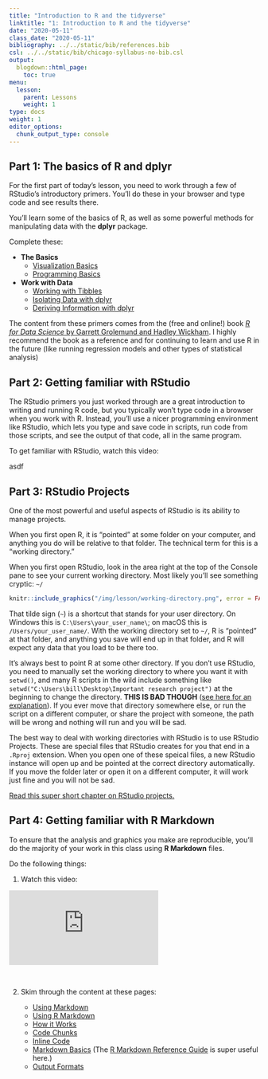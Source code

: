 ```yaml
---
title: "Introduction to R and the tidyverse"
linktitle: "1: Introduction to R and the tidyverse"
date: "2020-05-11"
class_date: "2020-05-11"
bibliography: ../../static/bib/references.bib
csl: ../../static/bib/chicago-syllabus-no-bib.csl
output:
  blogdown::html_page:
    toc: true
menu:
  lesson:
    parent: Lessons
    weight: 1
type: docs
weight: 1
editor_options: 
  chunk_output_type: console
---
```


## Part 1: The basics of R and dplyr

For the first part of today's lesson, you need to work through a few of RStudio's introductory primers. You'll do these in your browser and type code and see results there.

You'll learn some of the basics of R, as well as some powerful methods for manipulating data with the **dplyr** package. 

Complete these:

- **The Basics**
	- [Visualization Basics](https://rstudio.cloud/learn/primers/1.1)
	- [Programming Basics](https://rstudio.cloud/learn/primers/1.2)
- **Work with Data**
	- [Working with Tibbles](https://rstudio.cloud/learn/primers/2.1)
	- [Isolating Data with dplyr](https://rstudio.cloud/learn/primers/2.2)
	- [Deriving Information with dplyr](https://rstudio.cloud/learn/primers/2.3)

The content from these primers comes from the (free and online!) book [*R for Data Science* by Garrett Grolemund and Hadley Wickham](https://r4ds.had.co.nz/). I highly recommend the book as a reference and for continuing to learn and use R in the future (like running regression models and other types of statistical analysis)


## Part 2: Getting familiar with RStudio

The RStudio primers you just worked through are a great introduction to writing and running R code, but you typically won't type code in a browser when you work with R. Instead, you'll use a nicer programming environment like RStudio, which lets you type and save code in scripts, run code from those scripts, and see the output of that code, all in the same program.

To get familiar with RStudio, watch this video: 

asdf


## Part 3: RStudio Projects

One of the most powerful and useful aspects of RStudio is its ability to manage projects. 

When you first open R, it is "pointed" at some folder on your computer, and anything you do will be relative to that folder. The technical term for this is a "working directory."

When you first open RStudio, look in the area right at the top of the Console pane to see your current working directory. Most likely you'll see something cryptic: `~/`

```r
knitr::include_graphics("/img/lesson/working-directory.png", error = FALSE)
```

That tilde sign (`~`) is a shortcut that stands for your user directory. On Windows this is `C:\Users\your_user_name\`; on macOS this is `/Users/your_user_name/`. With the working directory set to `~/`, R is "pointed" at that folder, and anything you save will end up in that folder, and R will expect any data that you load to be there too.

It's always best to point R at some other directory. If you don't use RStudio, you need to manually set the working directory to where you want it with `setwd()`, and many R scripts in the wild include something like `setwd("C:\Users\bill\Desktop\Important research project")` at the beginning to change the directory. **THIS IS BAD THOUGH** ([see here for an explanation](https://www.tidyverse.org/blog/2017/12/workflow-vs-script/)). If you ever move that directory somewhere else, or run the script on a different computer, or share the project with someone, the path will be wrong and nothing will run and you will be sad.

The best way to deal with working directories with RStudio is to use RStudio Projects. These are special files that RStudio creates for you that end in a `.Rproj` extension. When you open one of these speical files, a new RStudio instance will open up and be pointed at the correct directory automatically. If you move the folder later or open it on a different computer, it will work just fine and you will not be sad.

[Read this super short chapter on RStudio projects.](https://r4ds.had.co.nz/workflow-projects.html)


## Part 4: Getting familiar with R Markdown

To ensure that the analysis and graphics you make are reproducible, you'll do the majority of your work in this class using **R Markdown** files.

Do the following things: 

1. Watch this video:

<div class="embed-responsive embed-responsive-16by9">
<iframe class="embed-responsive-item" src="https://player.vimeo.com/video/178485416?color=428bca" frameborder="0"  allow="autoplay; fullscreen" allowfullscreen></iframe>
</div>

&nbsp;

2. Skim through the content at these pages:

    - [Using Markdown](/resource/markdown/)
    - [Using R Markdown](/resource/rmarkdown/)
    - [How it Works](http://rmarkdown.rstudio.com/lesson-2.html)
    - [Code Chunks](http://rmarkdown.rstudio.com/lesson-3.html)
    - [Inline Code](http://rmarkdown.rstudio.com/lesson-4.html)
    - [Markdown Basics](http://rmarkdown.rstudio.com/lesson-8.html) (The [R Markdown Reference Guide](https://www.rstudio.com/wp-content/uploads/2015/03/rmarkdown-reference.pdf) is super useful here.)
    - [Output Formats](http://rmarkdown.rstudio.com/lesson-9.html)
